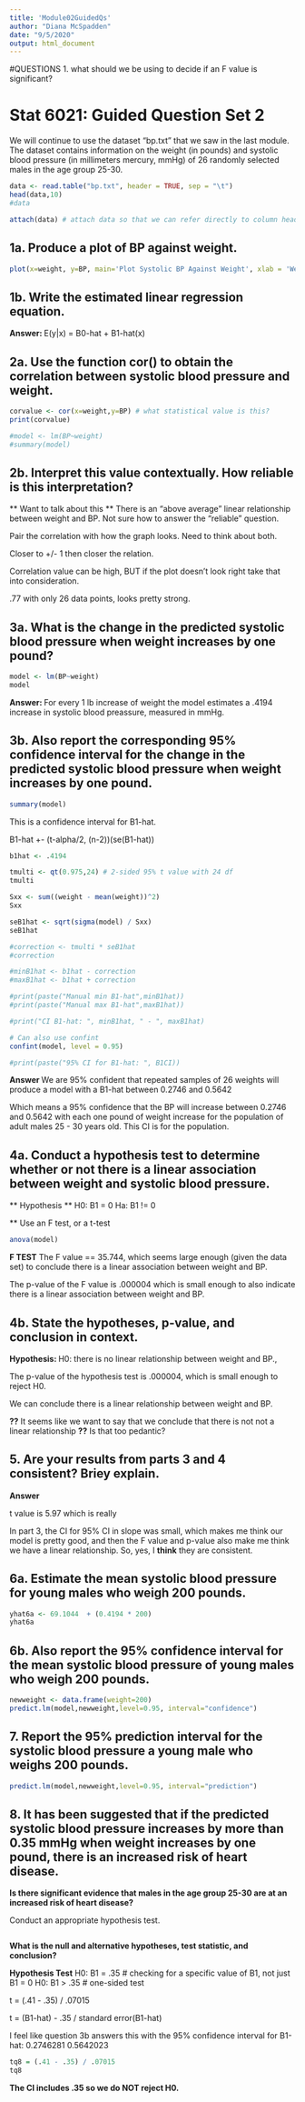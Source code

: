 ```yaml
---
title: 'Module02GuidedQs'
author: "Diana McSpadden"
date: "9/5/2020"
output: html_document
---
```


#QUESTIONS
1. what should we be using to decide if an F value is significant?


# Stat 6021: Guided Question Set 2
We will continue to use the dataset "bp.txt" that we saw in the last module. The dataset
contains information on the weight (in pounds) and systolic blood pressure (in millimeters
mercury, mmHg) of 26 randomly selected males in the age group 25-30.

```r
data <- read.table("bp.txt", header = TRUE, sep = "\t")
head(data,10)
#data

attach(data) # attach data so that we can refer directly to column headers
```


## 1a. Produce a plot of BP against weight. 
```r
plot(x=weight, y=BP, main='Plot Systolic BP Against Weight', xlab = 'Weight (lbs)', ylab = 'Systolic BP (mmHg)')
```

## 1b. Write the estimated linear regression equation.

**Answer: ** E(y|x) = B0-hat + B1-hat(x)

## 2a. Use the function cor() to obtain the correlation between systolic blood pressure and weight. 

```r
corvalue <- cor(x=weight,y=BP) # what statistical value is this?
print(corvalue)

#model <- lm(BP~weight)
#summary(model)
```
## 2b. Interpret this value contextually. How reliable is this interpretation?
** Want to talk about this **
There is an "above average" linear relationship between weight and BP. Not sure how to answer the "reliable" question.

Pair the correlation with how the graph looks. Need to think about both.

Closer to +/- 1 then closer the relation.

Correlation value can be high, BUT if the plot doesn't look right take that into consideration.

.77 with only 26 data points, looks pretty strong.

## 3a. What is the change in the predicted systolic blood pressure when weight increases by one pound? 

```r
model <- lm(BP~weight)
model
```

**Answer: ** For every 1 lb increase of weight the model estimates a .4194 increase in systolic blood preassure, measured in mmHg.


## 3b. Also report the corresponding 95% confidence interval for the change in the predicted systolic blood pressure when weight increases by one pound.

```r
summary(model)
```


This is a confidence interval for B1-hat.

B1-hat +- (t-alpha/2, (n-2))(se(B1-hat))

```r

b1hat <- .4194

tmulti <- qt(0.975,24) # 2-sided 95% t value with 24 df
tmulti

Sxx <- sum((weight - mean(weight))^2)
Sxx

seB1hat <- sqrt(sigma(model) / Sxx)
seB1hat

#correction <- tmulti * seB1hat
#correction

#minB1hat <- b1hat - correction
#maxB1hat <- b1hat + correction

#print(paste("Manual min B1-hat",minB1hat))
#print(paste("Manual max B1-hat",maxB1hat))

#print("CI B1-hat: ", minB1hat, " - ", maxB1hat)

# Can also use confint
confint(model, level = 0.95)

#print(paste("95% CI for B1-hat: ", B1CI))

```
**Answer **
We are 95% confident that repeated samples of 26 weights will produce a model with a B1-hat between 0.2746 and 0.5642

Which means a 95% confidence that the BP will increase between 0.2746 and 0.5642 with each one pound of weight increase for the population of adult males 25 - 30 years old. This CI is for the population.

## 4a. Conduct a hypothesis test to determine whether or not there is a linear association between weight and systolic blood pressure. 

** Hypothesis **
H0: B1 = 0
Ha: B1 != 0

** Use an F test, or a t-test
```r
anova(model)
```

**F TEST**
The F value == 35.744, which seems large enough (given the data set) to conclude there is a linear association between weight and BP.

The p-value of the F value is .000004 which is small enough to also indicate there is a linear association between weight and BP.

## 4b. State the hypotheses, p-value, and conclusion in context.

**Hypothesis: ** H0: there is no linear relationship between weight and BP., 

The p-value of the hypothesis test is .000004, which is small enough to reject H0.

We can conclude there is a linear relationship between weight and BP.

**??** It seems like we want to say that we conclude that there is not not a linear relationship **??** Is that too pedantic?

## 5. Are your results from parts 3 and 4 consistent? Briey explain.

**Answer**

t value is 5.97 which is really

In part 3, the CI for 95% CI in slope was small, which makes me think our model is pretty good, and then the F value and p-value also make me think we have a linear relationship. So, yes, I **think** they are consistent.

## 6a. Estimate the mean systolic blood pressure for young males who weigh 200 pounds.
```r
yhat6a <- 69.1044  + (0.4194 * 200)
yhat6a
```

## 6b. Also report the 95% confidence interval for the mean systolic blood pressure of young males who weigh 200 pounds.
```r
newweight <- data.frame(weight=200)
predict.lm(model,newweight,level=0.95, interval="confidence")
```
## 7. Report the 95% prediction interval for the systolic blood pressure a young male who weighs 200 pounds.
```r
predict.lm(model,newweight,level=0.95, interval="prediction")

```
## 8. It has been suggested that if the predicted systolic blood pressure increases by more than 0.35 mmHg when weight increases by one pound, there is an increased risk of heart disease. 

**Is there significant evidence that males in the age group 25-30 are at an increased risk of heart disease?**

Conduct an appropriate hypothesis test. 
```r

```

**What is the null and alternative hypotheses, test statistic, and conclusion?**

**Hypothesis Test**
H0: B1 = .35 # checking for a specific value of B1, not just B1 = 0
H0: B1 > .35 # one-sided test


t = (.41 - .35) / .07015

t = (B1-hat) - .35 / standard error(B1-hat)

I feel like question 3b answers this with the 95% confidence interval for B1-hat: 0.2746281  0.5642023

```r
tq8 = (.41 - .35) / .07015
tq8
```




**The CI includes .35 so we do NOT reject H0.**



